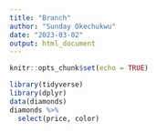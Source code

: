 ```yaml
---
title: "Branch"
author: "Sunday Okechukwu"
date: "2023-03-02"
output: html_document
---
```


```r
knitr::opts_chunk$set(echo = TRUE)
```

```r
library(tidyverse)
library(dplyr)
data(diamonds)
diamonds %>%
  select(price, color)
```

